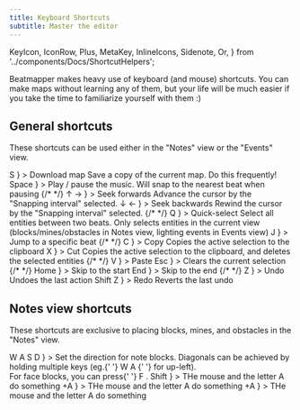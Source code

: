 ```yaml
---
title: Keyboard Shortcuts
subtitle: Master the editor
---
```


  KeyIcon,
  IconRow,
  Plus,
  MetaKey,
  InlineIcons,
  Sidenote,
  Or,
} from '../components/Docs/ShortcutHelpers';

Beatmapper makes heavy use of keyboard (and mouse) shortcuts. You can make maps without learning any of them, but your life will be much easier if you take the time to familiarize yourself with them :)

## General shortcuts

These shortcuts can be used either in the "Notes" view or the "Events" view.

<ShortcutTable>
  <Shortcut
    keys={
      <IconRow>
        <KeyIcon>
          <MetaKey />
        </KeyIcon>
        <KeyIcon>S</KeyIcon>
      </IconRow>
    }
  >
    Download map
    <Sidenote>Save a copy of the current map. Do this frequently!</Sidenote>
  </Shortcut>
  <Shortcut
    keys={
      <IconRow>
        <KeyIcon>Space</KeyIcon>
      </IconRow>
    }
  >
    Play / pause the music.
    <Sidenote>Will snap to the nearest beat when pausing</Sidenote>
  </Shortcut>
  {/*  */}
  <Shortcut
    keys={
      <>
        <IconRow>
          <KeyIcon>↑</KeyIcon>
        </IconRow>
        <IconRow>
          <Or />
        </IconRow>
        <IconRow>
          <KeyIcon>→</KeyIcon>
        </IconRow>
      </>
    }
  >
    Seek forwards
    <Sidenote>Advance the cursor by the "Snapping interval" selected.</Sidenote>
  </Shortcut>
  <Shortcut
    keys={
      <>
        <IconRow>
          <KeyIcon>↓</KeyIcon>
        </IconRow>
        <IconRow>
          <Or />
        </IconRow>
        <IconRow>
          <KeyIcon>←</KeyIcon>
        </IconRow>
      </>
    }
  >
    Seek backwards
    <Sidenote>Rewind the cursor by the "Snapping interval" selected.</Sidenote>
  </Shortcut>
  {/*  */}
  <Shortcut
    keys={
      <IconRow>
        <KeyIcon>Q</KeyIcon>
      </IconRow>
    }
  >
    Quick-select
    <Sidenote>
      Select all entities between two beats. Only selects entities in the
      current view (blocks/mines/obstacles in Notes view, lighting events in
      Events view)
    </Sidenote>
  </Shortcut>
  <Shortcut
    keys={
      <IconRow>
        <KeyIcon>J</KeyIcon>
      </IconRow>
    }
  >
    Jump to a specific beat
  </Shortcut>
  {/*  */}
  <Shortcut
    keys={
      <IconRow>
        <KeyIcon>
          <MetaKey />
        </KeyIcon>
        <Plus />
        <KeyIcon>C</KeyIcon>
      </IconRow>
    }
  >
    Copy
    <Sidenote>Copies the active selection to the clipboard</Sidenote>
  </Shortcut>
  <Shortcut
    keys={
      <IconRow>
        <KeyIcon>
          <MetaKey />
        </KeyIcon>
        <Plus />
        <KeyIcon>X</KeyIcon>
      </IconRow>
    }
  >
    Cut
    <Sidenote>
      Copies the active selection to the clipboard, and deletes the selected
      entities
    </Sidenote>
  </Shortcut>
  {/*  */}
  <Shortcut
    keys={
      <IconRow>
        <KeyIcon>
          <MetaKey />
        </KeyIcon>
        <Plus />
        <KeyIcon>V</KeyIcon>
      </IconRow>
    }
  >
    Paste
  </Shortcut>
  <Shortcut
    keys={
      <IconRow>
        <KeyIcon>Esc</KeyIcon>
      </IconRow>
    }
  >
    Clears the current selection
  </Shortcut>
  {/*  */}
  <Shortcut
    keys={
      <IconRow>
        <KeyIcon>Home</KeyIcon>
      </IconRow>
    }
  >
    Skip to the start
  </Shortcut>
  <Shortcut
    keys={
      <IconRow>
        <KeyIcon>End</KeyIcon>
      </IconRow>
    }
  >
    Skip to the end
  </Shortcut>
  {/*  */}
  <Shortcut
    keys={
      <IconRow>
        <KeyIcon>
          <MetaKey />
        </KeyIcon>
        <Plus />
        <KeyIcon>Z</KeyIcon>
      </IconRow>
    }
  >
    Undo
    <Sidenote>Undoes the last action</Sidenote>
  </Shortcut>
  <Shortcut
    keys={
      <>
        <IconRow>
          <KeyIcon>Shift</KeyIcon>
          <Plus />
          <KeyIcon>
            <MetaKey />
          </KeyIcon>
          <Plus />
          <KeyIcon>Z</KeyIcon>
        </IconRow>
      </>
    }
  >
    Redo
    <Sidenote>Reverts the last undo</Sidenote>
  </Shortcut>
</ShortcutTable>

## Notes view shortcuts

These shortcuts are exclusive to placing blocks, mines, and obstacles in the "Notes" view.

<ShortcutTable>
  <Shortcut
    keys={
      <>
        <IconRow>
          <KeyIcon>W</KeyIcon>
        </IconRow>
        <IconRow>
          <KeyIcon>A</KeyIcon>
          <KeyIcon>S</KeyIcon>
          <KeyIcon>D</KeyIcon>
        </IconRow>
      </>
    }
  >
    Set the direction for note blocks.
    <Sidenote>
      Diagonals can be achieved by holding multiple keys (eg.{' '}
      <InlineIcons>
        <KeyIcon size="small">W</KeyIcon>
        <KeyIcon size="small">A</KeyIcon>
      </InlineIcons>{' '}
      for up-left).
      <br />
      For face blocks, you can press{' '}
      <InlineIcons>
        <KeyIcon size="small">F</KeyIcon>
      </InlineIcons>
      .
    </Sidenote>
  </Shortcut>
  <Shortcut
    keys={
      <IconRow>
        <KeyIcon>Shift</KeyIcon>
        <Plus />
        <Mouse />
      </IconRow>
    }
  >
    THe mouse and the letter A do something
  </Shortcut>
  <Shortcut
    keys={
      <IconRow>
        <Mouse />+<KeyIcon>A</KeyIcon>
      </IconRow>
    }
  >
    THe mouse and the letter A do something
  </Shortcut>
  <Shortcut
    keys={
      <IconRow>
        <Mouse />+<KeyIcon>A</KeyIcon>
      </IconRow>
    }
  >
    THe mouse and the letter A do something
  </Shortcut>
</ShortcutTable>
